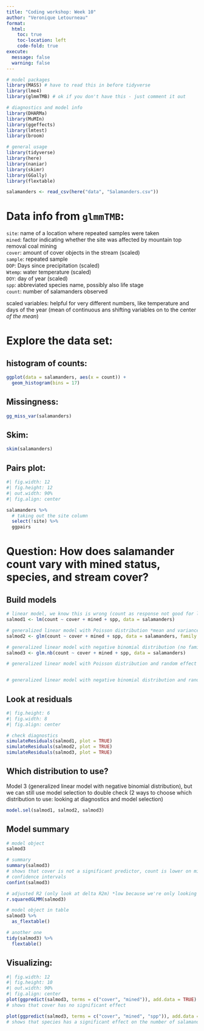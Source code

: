 ```yaml
---
title: "Coding workshop: Week 10"
author: "Veronique Letourneau"
format:
  html:
    toc: true
    toc-location: left
    code-fold: true
execute:
  message: false
  warning: false
---
```


```r
# model packages
library(MASS) # have to read this in before tidyverse 
library(lme4)
library(glmmTMB) # ok if you don't have this - just comment it out

# diagnostics and model info
library(DHARMa)
library(MuMIn)
library(ggeffects)
library(lmtest)
library(broom)

# general usage
library(tidyverse)
library(here)
library(naniar)
library(skimr)
library(GGally)
library(flextable)

salamanders <- read_csv(here("data", "Salamanders.csv"))
```

# Data info from `glmmTMB`:

`site`: name of a location where repeated samples were taken  
`mined`: factor indicating whether the site was affected by mountain top removal coal mining  
`cover`: amount of cover objects in the stream (scaled)  
`sample`: repeated sample  
`DOP`: Days since precipitation (scaled)  
`Wtemp`: water temperature (scaled)  
`DOY`: day of year (scaled)  
`spp`: abbreviated species name, possibly also life stage  
`count`: number of salamanders observed  

scaled variables: helpful for very different numbers, like temperature and days 
of the year (mean of continuous ans shifting variables on to the center *of the mean*)

# Explore the data set:

## histogram of counts:

```r
ggplot(data = salamanders, aes(x = count)) +
  geom_histogram(bins = 17)
```

## Missingness:

```r
gg_miss_var(salamanders)
```

## Skim: 

```r
skim(salamanders)
```

## Pairs plot:  

```r
#| fig.width: 12
#| fig.height: 12
#| out.width: 90%
#| fig.align: center

salamanders %>% 
  # taking out the site column
  select(!site) %>% 
  ggpairs
```

# Question: How does salamander count vary with mined status, species, and stream cover?

## Build models

```r
# linear model, we know this is wrong (count as response not good for linear) 
salmod1 <- lm(count ~ cover + mined + spp, data = salamanders)

# generalized linear model with Poisson distribution *mean and variance are the same*
salmod2 <- glm(count ~ cover + mined + spp, data = salamanders, family = "poisson")

# generalized linear model with negative binomial distribution (no family, glm.nb = negative binomial). *good for over-dispersion*
salmod3 <- glm.nb(count ~ cover + mined + spp, data = salamanders)

# generalized linear model with Poisson distribution and random effect of site


# generalized linear model with negative binomial distribution and random effect of site

```

## Look at residuals

```r
#| fig.height: 6
#| fig.width: 8
#| fig.align: center

# check diagnostics
simulateResiduals(salmod1, plot = TRUE)
simulateResiduals(salmod2, plot = TRUE)
simulateResiduals(salmod3, plot = TRUE)
```

## Which distribution to use?
Model 3 (generalized linear model with negative binomial distribution), but we can still use model selection to double check (2 ways to choose which distribution to use: looking at diagnostics and model selection)

```r
model.sel(salmod1, salmod2, salmod3)
```

## Model summary

```r
# model object
salmod3

# summary 
summary(salmod3)
# shows that cover is not a significant predictor, count is lower on mined and higher in unmined)
# confidence intervals
confint(salmod3)

# adjusted R2 (only look at delta R2m) *low because we're only looking at 3 predictors*
r.squaredGLMM(salmod3)
```

```r
# model object in table
salmod3 %>% 
  as_flextable()
```

```r
# another one
tidy(salmod3) %>% 
  flextable()
```

## Visualizing:

```r
#| fig.width: 12
#| fig.height: 10
#| out.width: 90%
#| fig.align: center
plot(ggpredict(salmod3, terms = c("cover", "mined")), add.data = TRUE)
# shows that cover has no significant effect

plot(ggpredict(salmod3, terms = c("cover", "mined", "spp")), add.data = TRUE)
# shows that species has a significant effect on the number of salamanders, but mined ans unmined still remains the main significance
```

